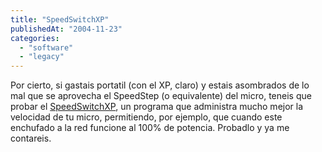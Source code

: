 ```yaml
---
title: "SpeedSwitchXP"
publishedAt: "2004-11-23"
categories: 
  - "software"
  - "legacy"
---
```


Por cierto, si gastais portatil (con el XP, claro) y estais asombrados de lo mal que se aprovecha el SpeedStep (o equivalente) del micro, teneis que probar el [SpeedSwitchXP](http://www.diefer.de/speedswitchxp/), un programa que administra mucho mejor la velocidad de tu micro, permitiendo, por ejemplo, que cuando este enchufado a la red funcione al 100% de potencia. Probadlo y ya me contareis.
